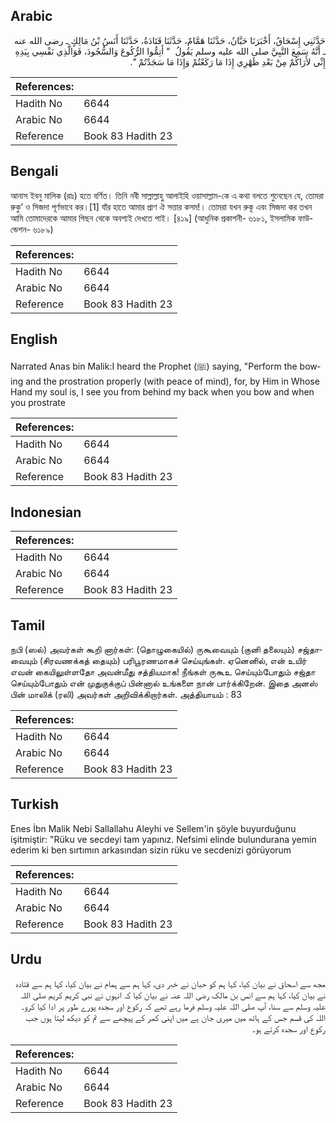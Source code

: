 ## Arabic


<div dir="rtl" lang="ar" style={{fontSize:'larger',backgroundColor:'#f8f9fa',padding:20}}>
حَدَّثَنِي إِسْحَاقُ، أَخْبَرَنَا حَبَّانُ، حَدَّثَنَا هَمَّامٌ، حَدَّثَنَا قَتَادَةُ، حَدَّثَنَا أَنَسُ بْنُ مَالِكٍ ـ رضى الله عنه ـ أَنَّهُ سَمِعَ النَّبِيَّ صلى الله عليه وسلم يَقُولُ ‏ "‏ أَتِمُّوا الرُّكُوعَ وَالسُّجُودَ، فَوَالَّذِي نَفْسِي بِيَدِهِ إِنِّي لأَرَاكُمْ مِنْ بَعْدِ ظَهْرِي إِذَا مَا رَكَعْتُمْ وَإِذَا مَا سَجَدْتُمْ ‏"‏‏.‏
</div>
<div style={{backgroundColor:'#f8f9fa',padding:20, marginBottom: 10}}><table> <thead> <tr> <th>References:</th> <th></th> </tr> </thead> <tbody><tr><td>Hadith No</td><td>6644</td></tr><tr><td>Arabic No</td><td>6644</td></tr><tr><td>Reference</td><td>Book 83 Hadith 23</td></tr></tbody></table></div>

## Bengali


<div dir="ltr" lang="bn" style={{fontSize:'larger',backgroundColor:'#f8f9fa',padding:20}}>
আনাস ইবনু মালিক (রাঃ) হতে বর্ণিত। তিনি নবী সাল্লাল্লাহু আলাইহি ওয়াসাল্লাম-কে এ কথা বলতে শুনেছেন যে, তোমরা রুকু’ ও সিজদা পূর্ণভাবে কর।[1] যাঁর হাতে আমার প্রাণ ঐ সত্তার কসম!। তোমরা যখন রুকূ এবং সিজদা কর তখন আমি তোমাদেরকে আমার পিছন থেকে অবশ্যই দেখতে পাই। [৪১৯] (আধুনিক প্রকাশনী- ৬১৮১, ইসলামিক ফাউন্ডেশন- ৬১৮৯)
</div>
<div style={{backgroundColor:'#f8f9fa',padding:20, marginBottom: 10}}><table> <thead> <tr> <th>References:</th> <th></th> </tr> </thead> <tbody><tr><td>Hadith No</td><td>6644</td></tr><tr><td>Arabic No</td><td>6644</td></tr><tr><td>Reference</td><td>Book 83 Hadith 23</td></tr></tbody></table></div>

## English


<div dir="ltr" lang="en" style={{fontSize:'larger',backgroundColor:'#f8f9fa',padding:20}}>
Narrated Anas bin Malik:I heard the Prophet (ﷺ) saying, "Perform the bowing and the prostration properly (with peace of mind), for, by Him in Whose Hand my soul is, I see you from behind my back when you bow and when you prostrate
</div>
<div style={{backgroundColor:'#f8f9fa',padding:20, marginBottom: 10}}><table> <thead> <tr> <th>References:</th> <th></th> </tr> </thead> <tbody><tr><td>Hadith No</td><td>6644</td></tr><tr><td>Arabic No</td><td>6644</td></tr><tr><td>Reference</td><td>Book 83 Hadith 23</td></tr></tbody></table></div>

## Indonesian


<div dir="ltr" lang="id" style={{fontSize:'larger',backgroundColor:'#f8f9fa',padding:20}}>

</div>
<div style={{backgroundColor:'#f8f9fa',padding:20, marginBottom: 10}}><table> <thead> <tr> <th>References:</th> <th></th> </tr> </thead> <tbody><tr><td>Hadith No</td><td>6644</td></tr><tr><td>Arabic No</td><td>6644</td></tr><tr><td>Reference</td><td>Book 83 Hadith 23</td></tr></tbody></table></div>

## Tamil


<div dir="ltr" lang="ta" style={{fontSize:'larger',backgroundColor:'#f8f9fa',padding:20}}>
நபி (ஸல்) அவர்கள் கூறி னார்கள்: (தொழுகையில்) ருகூவையும் (குனி தலையும்) சஜ்தாவையும் (சிரவணக்கத் தையும்) பரிபூரணமாகச் செய்யுங்கள். ஏனெனில், என் உயிர் எவன் கையிலுள்ளதோ அவன்மீது சத்தியமாக! நீங்கள் ருகூஉ செய்யும்போதும் சஜ்தா செய்யும்போதும் என் முதுகுக்குப் பின்னால் உங்களை நான் பார்க்கிறேன். இதை அனஸ் பின் மாலிக் (ரலி) அவர்கள் அறிவிக்கிறார்கள். அத்தியாயம் : 83
</div>
<div style={{backgroundColor:'#f8f9fa',padding:20, marginBottom: 10}}><table> <thead> <tr> <th>References:</th> <th></th> </tr> </thead> <tbody><tr><td>Hadith No</td><td>6644</td></tr><tr><td>Arabic No</td><td>6644</td></tr><tr><td>Reference</td><td>Book 83 Hadith 23</td></tr></tbody></table></div>

## Turkish


<div dir="ltr" lang="tr" style={{fontSize:'larger',backgroundColor:'#f8f9fa',padding:20}}>
Enes İbn Malik Nebi Sallallahu Aleyhi ve Sellem'in şöyle buyurduğunu işitmiştir: "Rüku ve secdeyi tam yapınız. Nefsimi elinde bulundurana yemin ederim ki ben sırtımın arkasından sizin rüku ve secdenizi görüyorum
</div>
<div style={{backgroundColor:'#f8f9fa',padding:20, marginBottom: 10}}><table> <thead> <tr> <th>References:</th> <th></th> </tr> </thead> <tbody><tr><td>Hadith No</td><td>6644</td></tr><tr><td>Arabic No</td><td>6644</td></tr><tr><td>Reference</td><td>Book 83 Hadith 23</td></tr></tbody></table></div>

## Urdu


<div dir="rtl" lang="ur" style={{fontSize:'larger',backgroundColor:'#f8f9fa',padding:20}}>
مجھ سے اسحاق نے بیان کیا، کہا ہم کو حبان نے خبر دی، کہا ہم سے ہمام نے بیان کیا، کہا ہم سے قتادہ نے بیان کیا، کہا ہم سے انس بن مالک رضی اللہ عنہ نے بیان کیا کہ انہوں نے نبی کریم کریم صلی اللہ علیہ وسلم سے سنا، آپ صلی اللہ علیہ وسلم فرما رہے تھے کہ رکوع اور سجدہ پورے طور پر ادا کیا کرو۔ اللہ کی قسم جس کے ہاتھ میں میری جان ہے میں اپنی کمر کے پیچھے سے تم کو دیکھ لیتا ہوں جب رکوع اور سجدہ کرتے ہو۔
</div>
<div style={{backgroundColor:'#f8f9fa',padding:20, marginBottom: 10}}><table> <thead> <tr> <th>References:</th> <th></th> </tr> </thead> <tbody><tr><td>Hadith No</td><td>6644</td></tr><tr><td>Arabic No</td><td>6644</td></tr><tr><td>Reference</td><td>Book 83 Hadith 23</td></tr></tbody></table></div>